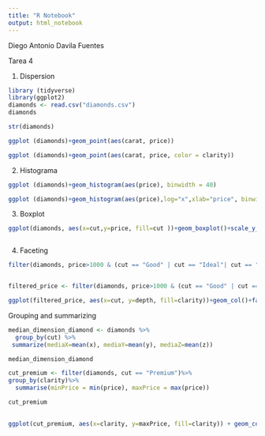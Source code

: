 ---
title: "R Notebook"
output: html_notebook
---

Diego Antonio Davila Fuentes

Tarea 4

1. Dispersion 
```{r}

library (tidyverse)
library(ggplot2)
diamonds <- read.csv("diamonds.csv")
diamonds

str(diamonds)
```
```{r}
ggplot (diamonds)+geom_point(aes(carat, price))
```

```{r}
ggplot (diamonds)+geom_point(aes(carat, price, color = clarity))
```

2. Histograma

```{r}

ggplot (diamonds)+geom_histogram(aes(price), binwidth = 40)
```

```{r}

ggplot (diamonds)+geom_histogram(aes(price),log="x",xlab="price", binwidth = 40)

```
3. Boxplot

```{r}

ggplot(diamonds, aes(x=cut,y=price, fill=cut ))+geom_boxplot()+scale_y_log10()



```

4. Faceting 

```{r}

filter(diamonds, price>1000 & (cut == "Good" | cut == "Ideal"| cut == "Premium"))



```

```{r}
filtered_price <- filter(diamonds, price>1000 & (cut == "Good" | cut == "Ideal"| cut == "Premium"))

ggplot(filtered_price, aes(x=cut, y=depth, fill=clarity))+geom_col()+facet_wrap(~clarity)


```
Grouping and summarizing

```{r}

median_dimension_diamond <- diamonds %>%
  group_by(cut) %>%
 summarize(mediaX=mean(x), mediaY=mean(y), mediaZ=mean(z))

median_dimension_diamond


```

```{r}

cut_premium <- filter(diamonds, cut == "Premium")%>%
group_by(clarity)%>%
  summarise(minPrice = min(price), maxPrice = max(price))

cut_premium
  
```


```{r}


ggplot(cut_premium, aes(x=clarity, y=maxPrice, fill=clarity)) + geom_col()


```

